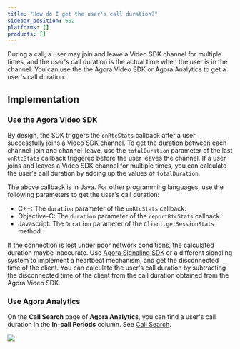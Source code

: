 ```yaml
---
title: "How do I get the user's call duration?"
sidebar_position: 662
platforms: []
products: []
---
```


During a call, a user may join and leave a Video SDK channel for multiple times, and the user's call duration is the actual time when the user is in the channel. You can use the the Agora Video SDK or Agora Analytics to get a user's call duration.

## Implementation

### Use the Agora Video SDK

By design, the SDK triggers the <Link to="{{Global.API_REF_ANDROID_PREVIOUS_ROOT}}/classio_1_1agora_1_1rtc_1_1_i_rtc_engine_event_handler.html#ada7aa10b092a6de23b598a9f77d4deee">`onRtcStats`</Link> callback after a user successfully joins a Video SDK channel. To get the duration between each channel-join and channel-leave, use the `totalDuration` parameter of the last `onRtcStats` callback triggered before the user leaves the channel. If a user joins and leaves a Video SDK channel for multiple times, you can calculate the user's call duration by adding up the values of `totalDuration`.

The above callback is in Java. For other programming languages, use the following parameters to get the user's call duration:
- C++: The `duration` parameter of the `onRtcStats` callback.
- Objective-C: The `duration` parameter of the <Link to="{{GLOBAL.API_REF_IOS_PREVIOUS_ROOT}}/Protocols/AgoraRtcEngineDelegate.html#//api/name/rtcEngine:reportRtcStats:">`reportRtcStats`</Link> callback.
- Javascript: The `Duration` parameter of the `Client.getSessionStats` method.

If the connection is lost under poor network conditions, the calculated duration maybe inaccurate. Use [Agora Signaling SDK](/signaling/develop/manage-connection-states) or a different signaling system to implement a heartbeat mechanism, and get the disconnected time of the client. You can calculate the user's call duration by subtracting the disconnected time of the client from the call duration obtained from the Agora Video SDK.

### Use Agora Analytics

On the **Call Search** page of **Agora Analytics**, you can find a user's call duration in the **In-call Periods** column. See [Call Search](/agora-analytics/analyze/video-voice-sdk/call-search#use-call-search).

![](https://web-cdn.agora.io/docs-files/1592406406894)
